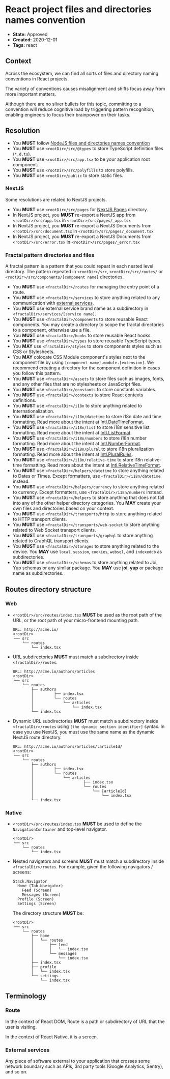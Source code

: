 # React project files and directories names convention

- **State:** Approved
- **Created:** 2020-12-01
- **Tags:** react

## Context

Across the ecosystem, we can find all sorts of files and directory naming
conventions in React projects.

The variety of conventions causes misalignment and shifts focus away from more
important matters.

Although there are no silver bullets for this topic, committing to a convention
will reduce cognitive load by triggering pattern recognition, enabling engineers
to focus their brainpower on their tasks.

## Resolution

- You **MUST** follow [NodeJS files and directories names convention](../3122196229EADME.md)
- You **MUST** use `<rootDir>/src/@types` to store TypeScript definition files
  (`*.d.ts`).
- You **MUST** use `<rootDir>/src/app.tsx` to be your application root
  component.
- You **MUST** use `<rootDir>/src/polyfills` to store polyfills.
- You **MUST** use `<rootDir>/public` to store static files.

### NextJS

Some resolutions are related to NextJS projects.

- You **MUST** use `<rootDir>/src/pages` for [NextJS Pages](https://nextjs.org/docs/basic-features/pages)
  directory.
- In NextJS project, you **MUST** re-export a NextJS app from
  `<rootDir>/src/app.tsx` in `<rootDir>/src/pages/_app.tsx`
- In NextJS project, you **MUST** re-export a NextJS Documents from
  `<rootDir>/src/document.tsx` in `<rootDir>/src/pages/_document.tsx`
- In NextJS project, you **MUST** re-export a NextJS Documents from
  `<rootDir>/src/error.tsx` in `<rootDir>/src/pages/_error.tsx`

### Fractal pattern directories and files

A fractal pattern is a pattern that you could repeat in each nested level
directory. The pattern repeated in `<rootDir>/src`, `<rootDir>/src/routes/` or
`<rootDir>/src/components/[component name]` directories.

- You **MUST** use `<fractalDir>/routes` for managing the entry point of a
  route.
- You **MUST** use `<fractalDir>/services` to store anything
  related to any communication with [external services](#external-services).
- You **MUST** use external service brand name as a subdirectory in
  `<fractalDir>/services/[service name]`.
- You **MUST** use `<fractalDir>/components` to store reusable React
  components. You may create a directory to scope the fractal directories to
  a component, otherwise use a file.
- You **MUST** use `<fractalDir>/hooks` to store reusable React
  hooks.
- You **MUST** use `<fractalDir>/types` to store reusable TypeScript types.
- You **MAY** use `<fractalDir>/styles` to store components styles such as
  CSS or Stylesheets.
- You **MAY** colocate CSS Module component's styles next to the component
  file by using `[component name].module.[extension]`. We recommend creating
  a directory for the component definition in cases you follow this pattern.
- You **MUST** use `<fractalDir>/assets` to store files such as images, fonts,
  and any other files that are no stylesheets or JavaScript files.
- You **MUST** use `<fractalDir>/constants` to store constants variables.
- You **MUST** use `<fractalDir>/contexts` to store React contexts definitions.
- You **MUST** use `<fractalDir>/i18n` to store anything
  related to Internationalization.
- You **MUST** use `<fractalDir>/i18n/datetime` to store i18n date
  and time formatting. Read more about the intent at [Intl.DateTimeFormat](https://developer.mozilla.org/en-US/docs/Web/JavaScript/Reference/Global_Objects/Intl/DateTimeFormat).
- You **MUST** use `<fractalDir>/i18n/list` to store i18n sensitive
  list formatting. Read more about the intent at [Intl.ListFormat](https://developer.mozilla.org/en-US/docs/Web/JavaScript/Reference/Global_Objects/Intl/ListFormat).
- You **MUST** use `<fractalDir>/i18n/numbers` to store i18n number
  formatting. Read more about the intent at [Intl.NumberFormat](https://developer.mozilla.org/en-US/docs/Web/JavaScript/Reference/Global_Objects/Intl/NumberFormat).
- You **MUST** use `<fractalDir>/i18n/plural` to store i18n
  pluralization formatting. Read more about the intent at [Intl.PluralRules](https://developer.mozilla.org/en-US/docs/Web/JavaScript/Reference/Global_Objects/Intl/PluralRules).
- You **MUST** use `<fractalDir>/i18n/relative-time` to store i18n
  relative-time formatting. Read more about the intent at [Intl.RelativeTimeFormat](https://developer.mozilla.org/en-US/docs/Web/JavaScript/Reference/Global_Objects/Intl/RelativeTimeFormat).
- You **MUST** use `<fractalDir>/helpers/datetime` to store anything related
  to Dates or Times. Except formatters, use `<fractalDir>/i18n/datetime`
  instead.
- You **MUST** use `<fractalDir>/helpers/currency` to store anything related
  to currency. Except formatters, use `<fractalDir>/i18n/numbers`
  instead.
- You **MUST** use `<fractalDir>/helpers` to store anything that does not
  fall into any of the other helper directory categories. You **MAY** create
  your own files and directories based on your context.
- You **MUST** use `<fractalDir>/transports/http` to store anything
  related to HTTP transport clients.
- You **MUST** use `<fractalDir>/transports/web-socket` to store
  anything related to Web Socket transport clients.
- You **MUST** use `<fractalDir>/transports/graphql` to store
  anything related to GraphQL transport clients.
- You **MUST** use `<fractalDir>/storages` to store anything related to the
  device. You **MAY** use `local`, `session`, `cookies`, `websql`, and
  `indexeddb` as subdirectories.
- You **MUST** use `<fractalDir>/schemas` to store anything related to Joi, Yup
  schemas or any similar package. You **MAY** use **joi**, **yup** or
  package name as subdirectories.

## Routes directory structure

### Web

- `<rootDir>/src/routes/index.tsx` **MUST** be used as the root path
  of the URL, or the root path of your micro-frontend mounting path.

  ```text
  URL: http://acme.io/
  <rootDir>
  └── src
      └── routes
          └── index.tsx
  ```

- URL subdirectories **MUST** must match a subdirectory inside
  `<fractalDir>/routes`.

  ```text
  URL: http://acme.io/authors/articles
  <rootDir>
  └── src
      └── routes
          ├── authors
          │         ├── index.tsx
          │         └── routes
          │             └── articles
          │                 └── index.tsx
          └── index.tsx
  ```

- Dynamic URL subdirectories **MUST** must match a subdirectory inside
  `<fractalDir>/routes` using `[the dynamic section identifier]` syntax. In case
  you use NextJS, you must use the same name as the dynamic NextJS route
  directory.

  ```text
  URL: http://acme.io/authors/articles/:articleId/
  <rootDir>
  └── src
      └── routes
          ├── authors
          │         ├── index.tsx
          │         └── routes
          │             └── articles
          │                      ├── index.tsx
          │                      └── routes
          │                          └── [articleId]
          │                              └── index.tsx
          └── index.tsx
  ```

### Native

- `<rootDir>/src/routes/index.tsx` **MUST** be used to define the
  `NavigationContainer` and top-level navigator.

  ```text
  <rootDir>
  └── src
      └── routes
          └── index.tsx
  ```

- Nested navigators and screens **MUST** must match a subdirectory
  inside `<fractalDir>/routes`. For example, given the following navigators /
  screens:

  ```text
  Stack.Navigator
    Home (Tab.Navigator)
      Feed (Screen)
      Messages (Screen)
    Profile (Screen)
    Settings (Screen)
  ```

  The directory structure **MUST** be:

  ```text
  <rootDir>
  └── src
      └── routes
          ├── home
          │   └── routes
          │       ├── feed
          │       │   └── index.tsx
          │       └── messages
          │           └── index.tsx
          ├── index.tsx
          ├── profile
          │   └── index.tsx
          └── settings
              └── index.tsx
  ```

## Terminology

### Route

In the context of React DOM, Route is a path or subdirectory of URL that the
user is visiting.

In the context of React Native, it is a screen.

### External services

Any piece of software external to your application that crosses some network
boundary such as APIs, 3rd party tools (Google Analytics, Sentry), and so on.
